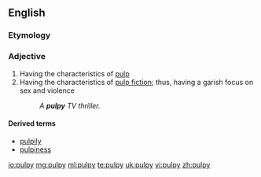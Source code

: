 ==English==

===Etymology===

{{suffix|pulp|y}}

===Adjective===
{{en-adj|pulpier|pulpiest}}

# Having the characteristics of [[pulp]]
# Having the characteristics of [[pulp fiction]]; thus, having a garish focus on sex and violence
#: ''A '''pulpy''' TV thriller.''

====Derived terms====
*[[pulpily]]
*[[pulpiness]]

[[io:pulpy]]
[[mg:pulpy]]
[[ml:pulpy]]
[[te:pulpy]]
[[uk:pulpy]]
[[vi:pulpy]]
[[zh:pulpy]]